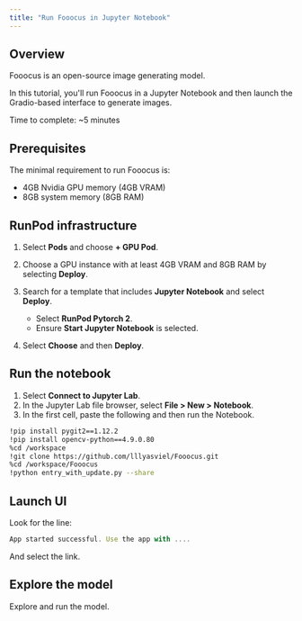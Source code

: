 ```yaml
---
title: "Run Fooocus in Jupyter Notebook"
---
```


## Overview

Fooocus is an open-source image generating model.

In this tutorial, you'll run Fooocus in a Jupyter Notebook and then launch the Gradio-based interface to generate images.

Time to complete: \~5 minutes

## Prerequisites

The minimal requirement to run Fooocus is:

* 4GB Nvidia GPU memory (4GB VRAM)
* 8GB system memory (8GB RAM)

## RunPod infrastructure

1. Select **Pods** and choose **+ GPU Pod**.

2. Choose a GPU instance with at least 4GB VRAM and 8GB RAM by selecting **Deploy**.

3. Search for a template that includes **Jupyter Notebook** and select **Deploy**.

   * Select **RunPod Pytorch 2**.
   * Ensure **Start Jupyter Notebook** is selected.

4. Select **Choose** and then **Deploy**.

## Run the notebook

1. Select **Connect to Jupyter Lab**.
2. In the Jupyter Lab file browser, select **File > New > Notebook**.
3. In the first cell, paste the following and then run the Notebook.

```bash
!pip install pygit2==1.12.2
!pip install opencv-python==4.9.0.80
%cd /workspace
!git clone https://github.com/lllyasviel/Fooocus.git
%cd /workspace/Fooocus
!python entry_with_update.py --share
```

## Launch UI

Look for the line:

```javascript
App started successful. Use the app with ....
```

And select the link.

## Explore the model

Explore and run the model.
